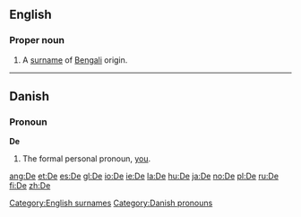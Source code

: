 {{see|Appendix:Variations of 'de'}}

==English==
===Proper noun===
{{en-proper noun}}
# A [[surname]] of [[Bengali]] origin.

[[Category:English surnames]]

----

==Danish==
===Pronoun===
'''De'''
# The formal personal pronoun, [[you]].

[[Category:Danish pronouns]]

[[ang:De]]
[[et:De]]
[[es:De]]
[[gl:De]]
[[io:De]]
[[ie:De]]
[[la:De]]
[[hu:De]]
[[ja:De]]
[[no:De]]
[[pl:De]]
[[ru:De]]
[[fi:De]]
[[zh:De]]